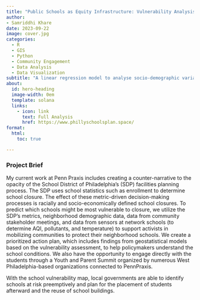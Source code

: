 ```yaml
---
title: "Public Schools as Equity Infrastructure: Vulnerability Analysis"
author:
- Samriddhi Khare
date: 2023-09-22
image: cover.jpg
categories:
  - R
  - GIS
  - Python
  - Community Engagement 
  - Data Analysis
  - Data Visualization
subtitle: "A linear regression model to analyse socio-demographic variables across TOD and non-TOD tracts."
about:
  id: hero-heading
  image-width: 0em
  template: solana
  links:
    - icon: link
      text: Full Analysis
      href: https://www.phillyschoolsplan.space/
format:
  html:
    toc: true

---
```


### Project Brief

My current work at Penn Praxis includes creating a counter-narrative to the opacity of the School District of Philadelphia's (SDP) facilities planning process. The SDP uses school statistics such as enrollment to determine school closure. The effect of these metric-driven decision-making processes is racially and socio-economically defined school closures. To predict which schools might be most vulnerable to closure, we utilize the SDP’s metrics, neighborhood demographic data, data from community stakeholder meetings, and data from sensors at network schools (to determine AQI, pollutants, and temperature) to support activists in mobilizing communities to protect their neighborhood schools. We create a prioritized action plan, which includes findings from geostatistical models based on the vulnerability assessment, to help policymakers understand the school conditions. We also have the opportunity to engage directly with the students through a Youth and Parent Summit organized by numerous West Philadelphia-based organizations connected to PennPraxis.

With the school vulnerability map, local governments are able to identify schools at risk preemptively and plan for the placement of students afterward and the reuse of school buildings.
